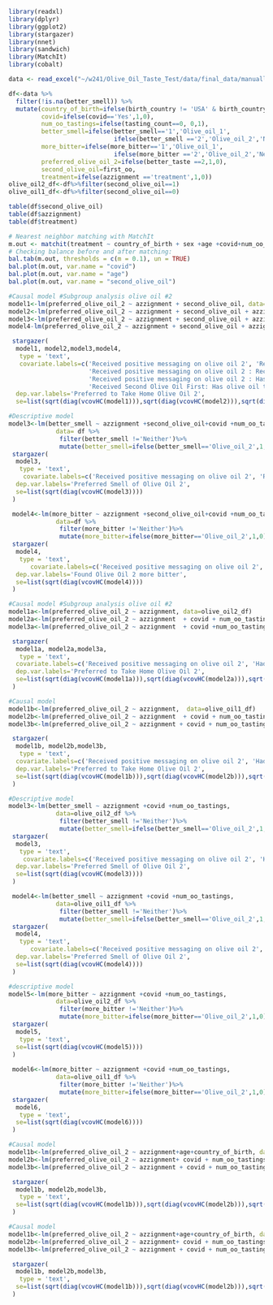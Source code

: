 ```r
library(readxl)
library(dplyr)
library(ggplot2)
library(stargazer)
library(nnet)
library(sandwich)
library(MatchIt)
library(cobalt)
```



```r
data <- read_excel("~/w241/Olive_Oil_Taste_Test/data/final_data/manually_cleaned_data.xlsx")
```


```r
df<-data %>% 
  filter(!is.na(better_smell)) %>%
  mutate(country_of_birth=ifelse(birth_country != 'USA' & birth_country != 'Turkey' , 'Other', birth_country),
         covid=ifelse(covid=='Yes',1,0),
         num_oo_tastings=ifelse(tasting_count==0, 0,1),
         better_smell=ifelse(better_smell=='1','Olive_oil_1',
                             ifelse(better_smell =='2','Olive_oil_2','Neither')),
         more_bitter=ifelse(more_bitter=='1','Olive_oil_1',
                             ifelse(more_bitter =='2','Olive_oil_2','Neither')),
         preferred_olive_oil_2=ifelse(better_taste ==2,1,0),
         second_olive_oil=first_oo,
         treatment=ifelse(azzignment =='treatment',1,0))
olive_oil2_df<-df%>%filter(second_olive_oil==1)
olive_oil1_df<-df%>%filter(second_olive_oil==0)
```

```r
table(df$second_olive_oil)
table(df$azzignment)
table(df$treatment)
```

```r

# Nearest neighbor matching with MatchIt
m.out <- matchit(treatment ~ country_of_birth + sex +age +covid+num_oo_tastings, data = df)
# Checking balance before and after matching:
bal.tab(m.out, thresholds = c(m = 0.1), un = TRUE)
bal.plot(m.out, var.name = "covid")
bal.plot(m.out, var.name = "age")
bal.plot(m.out, var.name = "second_olive_oil")

```


```r
#Causal model #Subgroup analysis olive oil #2
model1<-lm(preferred_olive_oil_2 ~ azzignment + second_olive_oil, data=df)
model2<-lm(preferred_olive_oil_2 ~ azzignment + second_olive_oil + azzignment*second_olive_oil, data=df)
model3<-lm(preferred_olive_oil_2 ~ azzignment + second_olive_oil + azzignment*second_olive_oil + covid + num_oo_tastings, data=df)
model4-lm(preferred_olive_oil_2 ~ azzignment + second_olive_oil + azzignment*second_olive_oil + covid + num_oo_tastings + azzignment*covid + azzignment*num_oo_tastings + second_olive_oil*covid + second_olive_oil*num_oo_tastings, data=df)

 stargazer(
  model1, model2,model3,model4,
   type = 'text',
   covariate.labels=c('Received positive messaging on olive oil 2', 'Received second olive oil first', 'Had covid', 'Has olive oil tasting experience',
                      'Received positive messaging on olive oil 2 : Received Second Olive Oil First', 'Received positive messaging on olive oil 2: Had covid', 
                      'Received positive messaging on olive oil 2 : Has olive oil tasting experience','Received Second Olive Oil First: Had covid',
                      'Received Second Olive Oil First: Has olive oil tasting experience'),
  dep.var.labels='Preferred to Take Home Olive Oil 2',
  se=list(sqrt(diag(vcovHC(model1))),sqrt(diag(vcovHC(model2))),sqrt(diag(vcovHC(model3))),sqrt(diag(vcovHC(model4)))))
```


```r
#Descriptive model
model3<-lm(better_smell ~ azzignment +second_olive_oil+covid +num_oo_tastings, 
             data= df %>%
              filter(better_smell !='Neither')%>%
              mutate(better_smell=ifelse(better_smell=='Olive_oil_2',1,0)))
 stargazer(
  model3,
   type = 'text',
    covariate.labels=c('Received positive messaging on olive oil 2', 'Received Second Olive Oil First','Had covid', 'Has olive oil tasting experience'),
  dep.var.labels='Preferred Smell of Olive Oil 2',
  se=list(sqrt(diag(vcovHC(model3))))
 )

 model4<-lm(more_bitter ~ azzignment +second_olive_oil+covid +num_oo_tastings,
             data=df %>%
              filter(more_bitter !='Neither')%>%
              mutate(more_bitter=ifelse(more_bitter=='Olive_oil_2',1,0)))
 stargazer(
  model4,
   type = 'text',
      covariate.labels=c('Received positive messaging on olive oil 2', 'Received Second Olive Oil First', 'Had covid', 'Has olive oil tasting experience'),
  dep.var.labels='Found Olive Oil 2 more bitter',
  se=list(sqrt(diag(vcovHC(model4))))
 )
```



```r
#Causal model #Subgroup analysis olive oil #2
model1a<-lm(preferred_olive_oil_2 ~ azzignment, data=olive_oil2_df)
model2a<-lm(preferred_olive_oil_2 ~ azzignment  + covid + num_oo_tastings, data=olive_oil2_df)
model3a<-lm(preferred_olive_oil_2 ~ azzignment  + covid +num_oo_tastings + azzignment*covid + azzignment*num_oo_tastings, data=olive_oil2_df)

 stargazer(
  model1a, model2a,model3a,
   type = 'text',
  covariate.labels=c('Received positive messaging on olive oil 2', 'Had covid', 'Has olive oil tasting experience','Received positive messaging on olive oil 2: Had covid', 'Received positive messaging on olive oil 2 : Has olive oil tasting experience'),
  dep.var.labels='Preferred to Take Home Olive Oil 2',
  se=list(sqrt(diag(vcovHC(model1a))),sqrt(diag(vcovHC(model2a))),sqrt(diag(vcovHC(model3a))))
 )
```
```r
#Causal model
model1b<-lm(preferred_olive_oil_2 ~ azzignment,  data=olive_oil1_df)
model2b<-lm(preferred_olive_oil_2 ~ azzignment  + covid + num_oo_tastings, data=olive_oil1_df)
model3b<-lm(preferred_olive_oil_2 ~ azzignment + covid + num_oo_tastings+ azzignment*covid +  azzignment*num_oo_tastings, data=olive_oil1_df)

 stargazer(
  model1b, model2b,model3b,
   type = 'text',
  covariate.labels=c('Received positive messaging on olive oil 2', 'Had covid', 'Has olive oil tasting experience','Received positive messaging on olive oil 2: Had covid', 'Received positive messaging on olive oil 2 : Has olive oil tasting experience'),
  dep.var.labels='Preferred to Take Home Olive Oil 2',
  se=list(sqrt(diag(vcovHC(model1b))),sqrt(diag(vcovHC(model2b))),sqrt(diag(vcovHC(model3b))))
 )
```
```r
#Descriptive model
model3<-lm(better_smell ~ azzignment +covid +num_oo_tastings, 
             data=olive_oil2_df %>%
              filter(better_smell !='Neither')%>%
              mutate(better_smell=ifelse(better_smell=='Olive_oil_2',1,0)))
 stargazer(
  model3,
   type = 'text',
    covariate.labels=c('Received positive messaging on olive oil 2', 'Had covid', 'Has olive oil tasting experience'),
  dep.var.labels='Preferred Smell of Olive Oil 2',
  se=list(sqrt(diag(vcovHC(model3))))
 )

 model4<-lm(better_smell ~ azzignment +covid +num_oo_tastings,
             data=olive_oil1_df %>%
              filter(better_smell !='Neither')%>%
              mutate(better_smell=ifelse(better_smell=='Olive_oil_2',1,0)))
 stargazer(
  model4,
   type = 'text',
      covariate.labels=c('Received positive messaging on olive oil 2', 'Had covid', 'Has olive oil tasting experience'),
  dep.var.labels='Preferred Smell of Olive Oil 2',
  se=list(sqrt(diag(vcovHC(model4))))
 )
```


```r

#descriptive model 
model5<-lm(more_bitter ~ azzignment +covid +num_oo_tastings,
             data=olive_oil2_df %>%
              filter(more_bitter !='Neither')%>%
              mutate(more_bitter=ifelse(more_bitter=='Olive_oil_2',1,0)))
 stargazer(
  model5,
   type = 'text',
  se=list(sqrt(diag(vcovHC(model5))))
 )
 
 model6<-lm(more_bitter ~ azzignment +covid +num_oo_tastings, 
             data=olive_oil1_df %>%
              filter(more_bitter !='Neither')%>%
              mutate(more_bitter=ifelse(more_bitter=='Olive_oil_2',1,0)))
 stargazer(
  model6,
   type = 'text',
  se=list(sqrt(diag(vcovHC(model6))))
 )
```
```r
#Causal model
model1b<-lm(preferred_olive_oil_2 ~ azzignment+age+country_of_birth, data=olive_oil1_df)
model2b<-lm(preferred_olive_oil_2 ~ azzignment+ covid + num_oo_tastings+age+country_of_birth, data=olive_oil1_df)
model3b<-lm(preferred_olive_oil_2 ~ azzignment + covid + num_oo_tastings+ azzignment*covid +  azzignment*num_oo_tastings+age+country_of_birth, data=olive_oil1_df)

 stargazer(
  model1b, model2b,model3b,
   type = 'text',
  se=list(sqrt(diag(vcovHC(model1b))),sqrt(diag(vcovHC(model2b))),sqrt(diag(vcovHC(model3b))))
 )
```
```r
#Causal model
model1b<-lm(preferred_olive_oil_2 ~ azzignment+age+country_of_birth, data=olive_oil2_df)
model2b<-lm(preferred_olive_oil_2 ~ azzignment+ covid + num_oo_tastings+age+country_of_birth, data=olive_oil2_df)
model3b<-lm(preferred_olive_oil_2 ~ azzignment + covid + num_oo_tastings+ azzignment*covid +  azzignment*num_oo_tastings+age+country_of_birth, data=olive_oil2_df)

 stargazer(
  model1b, model2b,model3b,
   type = 'text',
  se=list(sqrt(diag(vcovHC(model1b))),sqrt(diag(vcovHC(model2b))),sqrt(diag(vcovHC(model3b))))
 )
```
